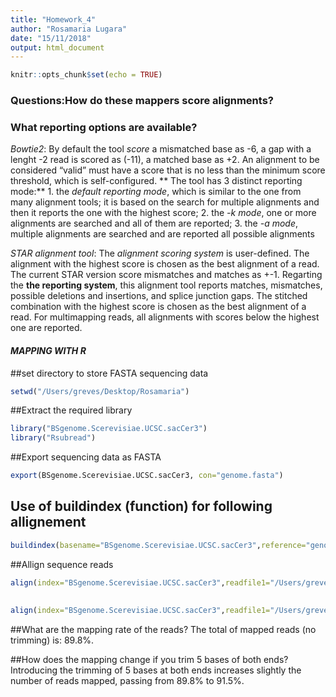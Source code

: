 ```yaml
---
title: "Homework_4"
author: "Rosamaria Lugara"
date: "15/11/2018"
output: html_document
---
```

```r
knitr::opts_chunk$set(echo = TRUE)
```

### Questions:How do these mappers score alignments?
###           What reporting options are available? 

_Bowtie2_: By default the tool *score* a mismatched base as -6, a gap with a lenght -2 read is scored as (-11), a matched base as +2. An alignment to be considered "valid" must have a score that is no less than the minimum score threshold, which is self-configured. 
** The tool has 3 distinct reporting mode:**
1. the _default reporting mode_, which is similar to the one from many alignment tools; it is based on the search for multiple alignments and then it reports the one with the highest score;
2. the _-k mode_, one or more alignments are searched and all of them are reported;
3. the _-a mode_, multiple alignments are searched and are reported all possible alignments

_STAR alignment tool_:
The *alignment scoring system* is user-defined. The alignment with the highest score is chosen as the best alignment of a read. The current STAR version score mismatches and matches as +\-1. 
Regarting the **the reporting system**, this alignment tool reports matches, mismatches, possible deletions and insertions, and splice junction gaps. The stitched combination with the highest score is chosen as the best alignment of a read. For multimapping reads, all alignments with scores below the highest one are reported.  

#### _MAPPING WITH R_
##set directory to store FASTA sequencing data

```r
setwd("/Users/greves/Desktop/Rosamaria")
```


##Extract the required library
```r
library("BSgenome.Scerevisiae.UCSC.sacCer3")
library("Rsubread")
```

##Export sequencing data as FASTA
```r
export(BSgenome.Scerevisiae.UCSC.sacCer3, con="genome.fasta")
```

## Use of buildindex (function) for following allignement

```r
buildindex(basename="BSgenome.Scerevisiae.UCSC.sacCer3",reference="genome.fasta")
```

##Allign sequence reads
```r
align(index="BSgenome.Scerevisiae.UCSC.sacCer3",readfile1="/Users/greves/Desktop/Rosamaria/20170313.A-GE4_R1-sub.fastq.gz",output_file="alignResults.BAM",phredOffset=64, nthreads = 4)
```

##
```r
align(index="BSgenome.Scerevisiae.UCSC.sacCer3",readfile1="/Users/greves/Desktop/Rosamaria/20170313.A-GE4_R1-sub.fastq.gz",output_file="alignResults.BAM",phredOffset=64, nTrim5 = 5, nTrim3 = 5, nthreads=4)
```

##What are the mapping rate of the reads?
The total of mapped reads (no trimming) is: 89.8%.

##How does the mapping change if you trim 5 bases of both ends?
Introducing the trimming of 5 bases at both ends increases slightly the number of reads mapped, passing from 89.8% to 91.5%. 
